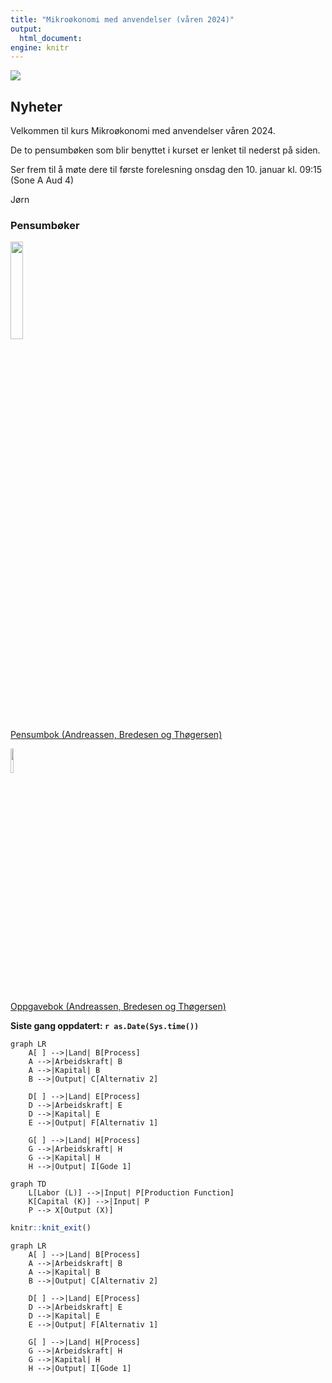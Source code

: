 ```yaml
---
title: "Mikroøkonomi med anvendelser (våren 2024)"
output:
  html_document:
engine: knitr
---
```


![](man/figures/abc.jpg)

## Nyheter
Velkommen til kurs Mikroøkonomi med anvendelser våren  2024. 

De to pensumbøken som blir benyttet i kurset er  lenket til nederst på siden.

Ser frem til å møte dere til første forelesning onsdag den 10. januar kl. 09:15 (Sone A Aud 4)

Jørn

### Pensumbøker

![](man/figures/pensum.jpg){width=20%}
<br>
[Pensumbok (Andreassen, Bredesen og Thøgersen)](https://www.cappelendammundervisning.no/_innforing-i-mikrookonomi-9788202640521)
<br>

![](man/figures/oppgaver.jpg){width=10%}

[Oppgavebok (Andreassen, Bredesen og Thøgersen)](https://www.cappelendammundervisning.no/_innforing-i-mikrookonomi-ovingsoppgaver-med-losningsforslag-9788202656485)
<br>

**Siste gang oppdatert: `r as.Date(Sys.time())`**

```mermaid
graph LR
    A[ ] -->|Land| B[Process]
    A -->|Arbeidskraft| B
    A -->|Kapital| B
    B -->|Output| C[Alternativ 2]

    D[ ] -->|Land| E[Process]
    D -->|Arbeidskraft| E
    D -->|Kapital| E
    E -->|Output| F[Alternativ 1]

    G[ ] -->|Land| H[Process]
    G -->|Arbeidskraft| H
    G -->|Kapital| H
    H -->|Output| I[Gode 1]

```

```mermaid
graph TD
    L[Labor (L)] -->|Input| P[Production Function]
    K[Capital (K)] -->|Input| P
    P --> X[Output (X)]

```



```r
knitr::knit_exit()
```

```mermaid
graph LR
    A[ ] -->|Land| B[Process]
    A -->|Arbeidskraft| B
    A -->|Kapital| B
    B -->|Output| C[Alternativ 2]

    D[ ] -->|Land| E[Process]
    D -->|Arbeidskraft| E
    D -->|Kapital| E
    E -->|Output| F[Alternativ 1]

    G[ ] -->|Land| H[Process]
    G -->|Arbeidskraft| H
    G -->|Kapital| H
    H -->|Output| I[Gode 1]

```

